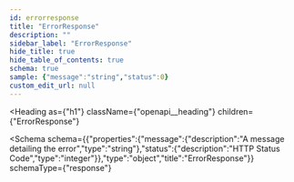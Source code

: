 ```yaml
---
id: errorresponse
title: "ErrorResponse"
description: ""
sidebar_label: "ErrorResponse"
hide_title: true
hide_table_of_contents: true
schema: true
sample: {"message":"string","status":0}
custom_edit_url: null
---
```



<Heading
  as={"h1"}
  className={"openapi__heading"}
  children={"ErrorResponse"}
>
</Heading>





<Schema
  schema={{"properties":{"message":{"description":"A message detailing the error","type":"string"},"status":{"description":"HTTP Status Code","type":"integer"}},"type":"object","title":"ErrorResponse"}}
  schemaType={"response"}
>
  
</Schema>
            